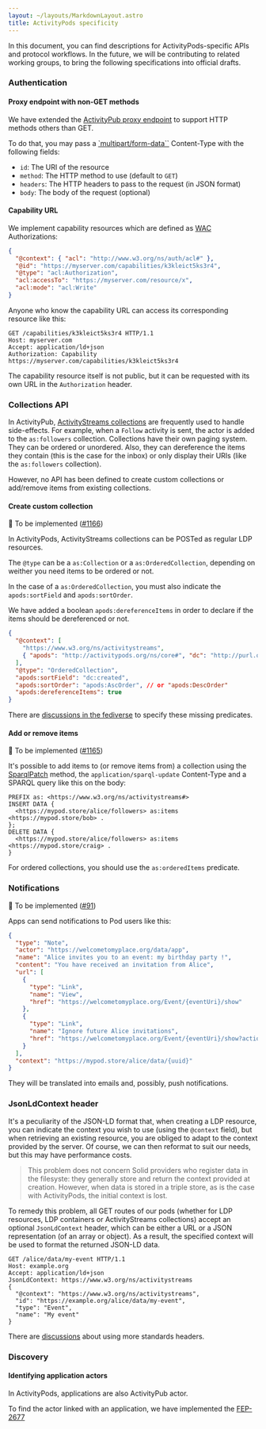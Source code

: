 ```yaml
---
layout: ~/layouts/MarkdownLayout.astro
title: ActivityPods specificity
---
```


In this document, you can find descriptions for ActivityPods-specific APIs and protocol workflows. In the future, we will be contributing to related working groups, to bring the following specifications into official drafts.

### Authentication

#### Proxy endpoint with non-GET methods

We have extended the [ActivityPub proxy endpoint](./activitypub.mdx#proxy-endpoint) to support HTTP methods others than GET.

To do that, you may pass a [`multipart/form-data``](https://developer.mozilla.org/en-US/docs/Web/API/FormData/Using_FormData_Objects) Content-Type with the following fields:

- `id`: The URI of the resource
- `method`: The HTTP method to use (default to `GET`)
- `headers`: The HTTP headers to pass to the request (in JSON format)
- `body`: The body of the request (optional)

#### Capability URL

We implement capability resources which are defined as [WAC](https://solid.github.io/web-access-control-spec/) Authorizations:

```json
{
  "@context": { "acl": "http://www.w3.org/ns/auth/acl#" },
  "@id": "https://myserver.com/capabilities/k3kleict5ks3r4",
  "@type": "acl:Authorization",
  "acl:accessTo": "https://myserver.com/resource/x",
  "acl:mode": "acl:Write"
}
```

Anyone who know the capability URL can access its corresponding resource like this:

```
GET /capabilities/k3kleict5ks3r4 HTTP/1.1
Host: myserver.com
Accept: application/ld+json
Authorization: Capability https://myserver.com/capabilities/k3kleict5ks3r4
```

The capability resource itself is not public, but it can be requested with its own URL in the `Authorization` header.

### Collections API

In ActivityPub, [ActivityStreams collections](https://www.w3.org/TR/activitystreams-core/#collections) are frequently used to handle side-effects. For example, when a `Follow` activity is sent, the actor is added to the `as:followers` collection.
Collections have their own paging system. They can be ordered or unordered. Also, they can dereference the items they contain (this is the case for the inbox) or only display their URIs (like the `as:followers` collection).

However, no API has been defined to create custom collections or add/remove items from existing collections.

#### Create custom collection

👷 To be implemented ([#1166](https://github.com/assemblee-virtuelle/semapps/issues/1166))

In ActivityPods, ActivityStreams collections can be POSTed as regular LDP resources.

The `@type` can be a `as:Collection` or a `as:OrderedCollection`, depending on weither you need items to be ordered or not.

In the case of a `as:OrderedCollection`, you must also indicate the `apods:sortField` and `apods:sortOrder`.

We have added a boolean `apods:dereferenceItems` in order to declare if the items should be dereferenced or not.

```json
{
  "@context": [
    "https://www.w3.org/ns/activitystreams",
    { "apods": "http://activitypods.org/ns/core#", "dc": "http://purl.org/dc/terms/" }
  ],
  "@type": "OrderedCollection",
  "apods:sortField": "dc:created",
  "apods:sortOrder": "apods:AscOrder", // or "apods:DescOrder"
  "apods:dereferenceItems": true
}
```

There are [discussions in the fediverse](https://socialhub.activitypub.rocks/t/fep-5bf0-collection-sorting-and-filtering/3095) to specify these missing predicates.

#### Add or remove items

👷 To be implemented ([#1165](https://github.com/assemblee-virtuelle/semapps/issues/1165))

It's possible to add items to (or remove items from) a collection using the [SparqlPatch](solid.mdx#patch-method) method, the `application/sparql-update` Content-Type and a SPARQL query like this on the body:

```sparql
PREFIX as: <https://www.w3.org/ns/activitystreams#>
INSERT DATA {
  <https://mypod.store/alice/followers> as:items <https://mypod.store/bob> .
};
DELETE DATA {
  <https://mypod.store/alice/followers> as:items <https://mypod.store/craig> .
}
```

For ordered collections, you should use the `as:orderedItems` predicate.

### Notifications

👷 To be implemented ([#91](https://github.com/assemblee-virtuelle/activitypods/issues/91))

Apps can send notifications to Pod users like this:

```json
{
  "type": "Note",
  "actor": "https://welcometomyplace.org/data/app",
  "name": "Alice invites you to an event: my birthday party !",
  "content": "You have received an invitation from Alice",
  "url": [
    {
      "type": "Link",
      "name": "View",
      "href": "https://welcometomyplace.org/Event/{eventUri}/show"
    },
    {
      "type": "Link",
      "name": "Ignore future Alice invitations",
      "href": "https://welcometomyplace.org/Event/{eventUri}/show?action=ignore"
    }
  ],
  "context": "https://mypod.store/alice/data/{uuid}"
}
```

They will be translated into emails and, possibly, push notifications.

### JsonLdContext header

It's a peculiarity of the JSON-LD format that, when creating a LDP resource, you can indicate the context you wish to use (using the `@context` field), but when retrieving an existing resource, you are obliged to adapt to the context provided by the server. Of course, we can then reformat to suit our needs, but this may have performance costs.

> This problem does not concern Solid providers who register data in the filesyste: they generally store and return the context provided at creation. However, when data is stored in a triple store, as is the case with ActivityPods, the initial context is lost.

To remedy this problem, all GET routes of our pods (whether for LDP resources, LDP containers or ActivityStreams collections) accept an optional `JsonLdContext` header, which can be either a URL or a JSON representation (of an array or object). As a result, the specified context will be used to format the returned JSON-LD data.

```
GET /alice/data/my-event HTTP/1.1
Host: example.org
Accept: application/ld+json
JsonLdContext: https://www.w3.org/ns/activitystreams
{
  "@context": "https://www.w3.org/ns/activitystreams",
  "id": "https://example.org/alice/data/my-event",
  "type": "Event",
  "name": "My event"
}
```

There are [discussions](https://github.com/assemblee-virtuelle/semapps/issues/1204) about using more standards headers.

### Discovery

#### Identifying application actors

In ActivityPods, applications are also ActivityPub actor.

To find the actor linked with an application, we have implemented the [FEP-2677](https://codeberg.org/fediverse/fep/src/branch/main/fep/2677/fep-2677.md)
